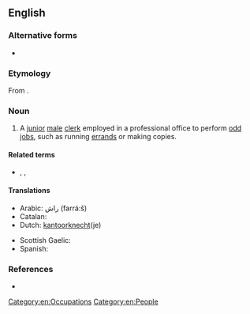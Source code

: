 ==English==

===Alternative forms===
* {{l|en|office-boy}}

===Etymology===
From {{compound|office|boy|gloss2=junior employee|lang=en}}.

===Noun===
{{en-noun}}

# A [[junior]] [[male]] [[clerk]] employed in a professional office to perform [[odd job]]s, such as running [[errand]]s or making copies.

====Related terms====
* {{l|en|office girl}}, {{l|en|office lady}}, {{l|en|office wife}}

====Translations====
{{trans-top|boy or junior clerk employed in a professional office}}
* Arabic: راش (farrá:š) {{g|m}}
* Catalan: {{t+|ca|ordenança|m}}
* Dutch: [[kantoorknecht]](je)
{{trans-mid}}
* Scottish Gaelic: {{t|gd|gille-oifis|m}}
* Spanish: {{t|es|ordenanza|m}}
{{trans-bottom}}

===References===
* {{R:Webster NCD 1967}}

[[Category:en:Occupations]]
[[Category:en:People]]